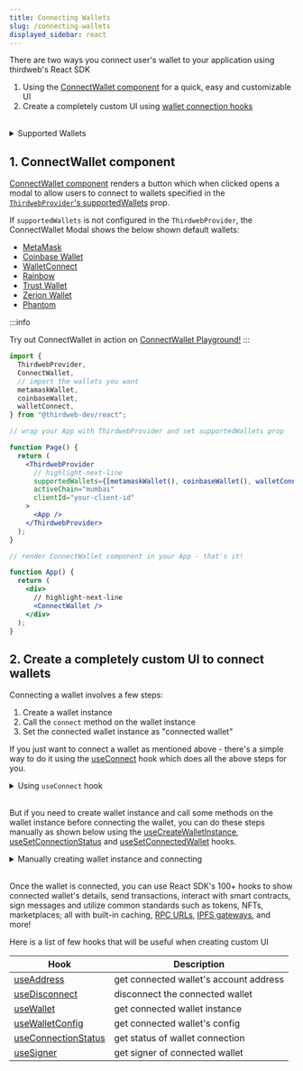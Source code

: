 ```yaml
---
title: Connecting Wallets
slug: /connecting-wallets
displayed_sidebar: react
---
```


There are two ways you connect user's wallet to your application using thirdweb's React SDK

1. Using the [ConnectWallet component](#connect-wallet) for a quick, easy and customizable UI
2. Create a completely custom UI using [wallet connection hooks](#custom-ui)

<br />

<details>
  <summary> Supported Wallets  </summary>

<div>

| Wallet Name       | Wallet Configurator                             |
| ----------------- | ----------------------------------------------- |
| MetaMask          | [`metamaskWallet`](/react/react.metamaskWallet) |
| Coinbase Wallet   | [`coinbaseWallet`](/react/react.coinbasewallet) |
| Wallet Connect v2 | [`walletConnect`](/react/react.walletconnect)   |
| Safe Wallet       | [`safeWallet`](/react/react.safewallet)         |
| Paper Wallet      | [`paperWallet`](/react/react.paperwallet)       |
| Embedded Wallet   | [`embeddedWallet`](/react/react.embeddedwallet) |
| Local Wallet      | [`localWallet`](/react/react.localwallet)       |
| Smart Wallet      | [`smartWallet`](/react/react.smartwallet)       |
| Magic Link        | [`magicLink`](/react/react.magiclink)           |
| Rainbow Wallet    | [`rainbowWallet`](/react/react.rainbowWallet)   |
| Zerion Wallet     | [`zerionWallet`](/react/react.zerion)           |
| Blocto Wallet     | [`bloctoWallet`](/react/react.blocto)           |
| Frame Wallet      | [`frameWallet`](/react/react.frame)             |
| Phantom           | [`phantomWallet`](/react/react.phantom)         |
| OKX Wallet        | [`okxWallet`](/react/react.okx)                 |
| Core Wallet        | [`okxWallet`](/react/react.core)               |

<br />

:::info

Don't see the wallet you are looking for?

You can easily integrate _any_ wallet provider by [Building your own wallet !](/wallet/build-a-wallet)

:::

</div>
</details>

<h2 id="connect-wallet"> 1. ConnectWallet component </h2>

[ConnectWallet component](/react/react.connectwallet) renders a button which when clicked opens a modal to allow users to connect to wallets specified in the [`ThirdwebProvider`'s supportedWallets](/react/react.thirdwebprovider#supportedWallets) prop.

If `supportedWallets` is not configured in the `ThirdwebProvider`, the ConnectWallet Modal shows the below shown default wallets:

- [MetaMask](/react/react.metamaskwallet)
- [Coinbase Wallet](/react/react.coinbasewallet)
- [WalletConnect](/react/react.walletconnect)
- [Rainbow](/react/react.rainbowWallet)
- [Trust Wallet](/react/react.trustWallet)
- [Zerion Wallet](/react/react.zerion)
- [Phantom](/react/react.phantom)

:::info

Try out ConnectWallet in action on [ConnectWallet Playground!](https://thirdweb.com/dashboard/wallets/connect)
:::

```jsx
import {
  ThirdwebProvider,
  ConnectWallet,
  // import the wallets you want
  metamaskWallet,
  coinbaseWallet,
  walletConnect,
} from "@thirdweb-dev/react";

// wrap your App with ThirdwebProvider and set supportedWallets prop

function Page() {
  return (
    <ThirdwebProvider
      // highlight-next-line
      supportedWallets={[metamaskWallet(), coinbaseWallet(), walletConnect()]}
      activeChain="mumbai"
      clientId="your-client-id"
    >
      <App />
    </ThirdwebProvider>
  );
}

// render ConnectWallet component in your App - that's it!

function App() {
  return (
    <div>
      // highlight-next-line
      <ConnectWallet />
    </div>
  );
}
```

<h2 id="custom-ui"> 2. Create a completely custom UI to connect wallets </h2>

Connecting a wallet involves a few steps:

1. Create a wallet instance
2. Call the `connect` method on the wallet instance
3. Set the connected wallet instance as "connected wallet"

If you just want to connect a wallet as mentioned above - there's a simple way to do it using the [useConnect](/react/react.useconnect) hook which does all the above steps for you.

<details>
  <summary> Using <code>useConnect</code> hook  </summary>
  <div>

```tsx
import {
  useConnect,
  // import the wallet you want to connect
  metamaskWallet,
} from "@thirdweb-dev/react";

const walletConfig = metamaskWallet();

function Example() {
  const connect = useConnect();

  async function handleConnect() {
    try {
      const wallet = await connect(
        walletConfig, // pass the wallet config object
        connectOptions, // pass options required by the wallet (if any)
      );

      console.log("connected to", wallet);
    } catch (e) {
      console.error("failed to connect", e);
    }
  }

  return <button onClick={handleConnect}> connect wallet </button>;
}
```

</div>
</details>

<br />

But if you need to create wallet instance and call some methods on the wallet instance before connecting the wallet,
you can do these steps manually as shown below using the [useCreateWalletInstance](/react/react.usecreatewalletinstance), [useSetConnectionStatus](/react/react.usesetconnectionstatus) and [useSetConnectedWallet](/react/react.usesetconnectedwallet) hooks.

<details>
  <summary> Manually creating wallet instance and connecting  </summary>
  <div>

There are 3 steps to connect your wallet manually:

- create an instance of your wallet using [useCreateWalletInstance](/react/react.usecreatewalletinstance)
- connect your wallet using the `connect` method of the wallet
- once the wallet is connected, set the wallet instance as connected using [useSetConnectedWallet](/react/react.usesetconnectedwallet)

Make sure to update the `connectionStatus` using [useSetConnectionStatus](/react/react.usesetconnectionstatus) to `"connecting"` before connecting your wallet and `"disconnected"` if the connection fails.

### Example

We will use [localWallet](/react/react.localwallet) as an example because it can not be connected using the `useConnect` hook because it requires additional steps after creating the wallet instance - like generating a random wallet or importing a wallet. We will generate a random wallet in this example.

```tsx
import {
  useCreateWalletInstance,
  useSetConnectionStatus,
  useSetConnectedWallet,
  // import the wallet you want to connect
  localWallet,
} from "@thirdweb-dev/react";

const walletConfig = localWallet();

function Example() {
  const createWalletInstance = useCreateWalletInstance();
  const setConnectionStatus = useSetConnectionStatus();
  const setConnectedWallet = useSetConnectedWallet();

  const handleConnect = async () => {
    // 1. create wallet instance
    const wallet = createWalletInstance(walletConfig);

    // perform additional steps that needs to be done before connecting the wallet
    // here, we will generate a random wallet
    await wallet.generate();

    try {
      setConnectionStatus("connecting");

      // 2. Call `connect` method on wallet instance
      await wallet.connect(
        connectOptions, // pass options required by the wallet (if any)
      );

      // 3. Set wallet instance as the connected wallet
      setConnectedWallet(wallet);
    } catch (e) {
      setConnectionStatus("disconnected");
      console.error("failed to connect", e);
      // show error UI or close modal using props.close()
    }
  };

  return <button onClick={handleConnect}> connect wallet </button>;
}
```

</div>
</details>

<br />

Once the wallet is connected, you can use React SDK's 100+ hooks to show connected wallet's details, send transactions, interact with smart contracts, sign messages and utilize common standards such as tokens, NFTs, marketplaces; all with built-in caching, [RPC URLs](/glossary/rpc), [IPFS gateways](/glossary/ipfs), and more!

Here is a list of few hooks that will be useful when creating custom UI

| Hook                                                    | Description                            |
| ------------------------------------------------------- | -------------------------------------- |
| [useAddress](/react/react.useaddress)                   | get connected wallet's account address |
| [useDisconnect](/react/react.usedisconnect)             | disconnect the connected wallet        |
| [useWallet](/react/react.usewallet)                     | get connected wallet instance          |
| [useWalletConfig](/react/react.usewalletconfig)         | get connected wallet's config          |
| [useConnectionStatus](/react/react.useconnectionstatus) | get status of wallet connection        |
| [useSigner](/react/react.usesigner)                     | get signer of connected wallet         |
